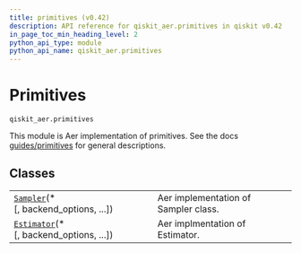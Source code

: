 ```yaml
---
title: primitives (v0.42)
description: API reference for qiskit_aer.primitives in qiskit v0.42
in_page_toc_min_heading_level: 2
python_api_type: module
python_api_name: qiskit_aer.primitives
---
```


<span id="module-qiskit_aer.primitives" />

<span id="aer-primitives" />

<span id="primitives-qiskit-aer-primitives" />

# Primitives

`qiskit_aer.primitives`

This module is Aer implementation of primitives. See the docs [guides/primitives](/guides/primitives) for general descriptions.

## Classes

|                                                                                                                |                                      |
| -------------------------------------------------------------------------------------------------------------- | ------------------------------------ |
| [`Sampler`](qiskit_aer.primitives.Sampler "qiskit_aer.primitives.Sampler")(\*\[, backend\_options, ...])       | Aer implementation of Sampler class. |
| [`Estimator`](qiskit_aer.primitives.Estimator "qiskit_aer.primitives.Estimator")(\*\[, backend\_options, ...]) | Aer implmentation of Estimator.      |


